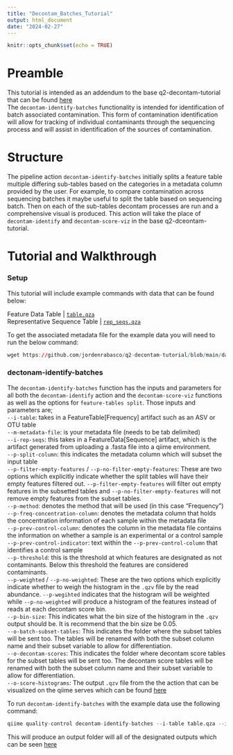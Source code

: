 ```yaml
---
title: "Decontam_Batches_Tutorial"
output: html_document
date: "2024-02-27"
---
```


```r
knitr::opts_chunk$set(echo = TRUE)
```

# Preamble
This tutorial is intended as an addendum to the base q2-decontam-tutorial that can be found [here]()\
The `decontam-identify-batches` functionality is intended for identification of batch associated contamination. This form of contamination identification will allow for tracking of individual contaminants through the sequencing process and will assist in identification of the sources of contamination. 

# Structure
The pipeline action `decontam-identify-batches` initially splits a feature table multiple differing sub-tables based on the categories in a metadata column provided by the user. For example, to compare contamination across sequencing batches it maybe useful to split the table based on sequencing batch. Then on each of the sub-tables decontam processes are run and a comprehensive visual is produced. This action will take the place of `decontam-identify` and `decontam-score-viz` in the base q2-dceontam-tutorial. 

# Tutorial and Walkthrough

### Setup

This tutorial will include example commands with data that can be found below:

Feature Data Table | [`table.qza`](https://github.com/jordenrabasco/q2-decontam-tutorial/raw/main/data_objs/table.qza "download")\
Representative Sequence Table | [`rep_seqs.qza`](https://github.com/jordenrabasco/q2-decontam-tutorial/raw/main/data_objs/rep_seqs.qza "download")\

To get the associated metadata file for the example data you will need to run the below command:
```r
wget https://github.com/jordenrabasco/q2-decontam-tutorial/blob/main/data_objs/metadata.tsv
```


### dectonam-identify-batches
The `decontam-identify-batches` function has the inputs and parameters for all both the `decontam-identify` action and the `decontam-score-viz` functions as well as the options for `feature-tables split`. Those inputs and parameters are;\
`--i-table`: takes in a FeatureTable[Frequency] artifact such as an ASV or OTU table\
`--m-metadata-file`: is your metadata file (needs to be tab delimited)\
`--i-rep-seqs`: this takes in a FeatureData[Sequence] artifact, which is the artifact generated from uploading a .fasta file into a qiime environment.\
`--p-split-column`: this indicates the metadata column which will subset the input table\
`--p-filter-empty-features` / `--p-no-filter-empty-features`: These are two options which explicitly indicate whether the split tables will have their empty features filtered out. `--p-filter-empty-features` will filter out empty features in the subsetted tables and `--p-no-filter-empty-features` will not remove empty features from the subset tables.\
`--p-method`: denotes the method that will be used (in this case "Frequency")\
`--p-freq-concentration-column`: denotes the metadata column that holds the concentration information of each sample within the metadata file\
`--p-prev-control-column`: denotes the column in the metadata file contains the information on whether a sample is an experimental or a control sample\
`--p-prev-control-indicator`: text within the `--p-prev-control-column` that identifies a control sample\
`--p-threshold`: this is the threshold at which features are designated as not contaminants. Below this threshold the features are considered contaminants.\
`--p-weighted` / `--p-no-weighted`: These are the two options which explicitly indicate whether to weigh the histogram in the `.qzv` file by the read abundance. `--p-wegihted` indicates that the histogram will be weighted while `--p-no-weighted` will produce a histogram of the features instead of reads at each decontam score bin.\
`--p-bin-size`: This indicates what the bin size of the histogram in the `.qzv` output should be. It is recommend that the bin size be 0.05.\
`--o-batch-subset-tables`: This indicates the folder where the subset tables will be sent too. The tables will be renamed with both the subset column name and their subset variable to allow for differentiation.\
`--o-decontam-scores`: This indicates the folder where decontam score tables for the subset tables will be sent too. The decontam score tables will be renamed with both the subset column name and their subset variable to allow for differentiation.\
`--o-score-histograms`: The output `.qzv` file from the the action that can be visualized on the qiime serves which can be found [here](https://view.qiime2.org/)\

To run `decontam-identify-batches` with the example data use the following command:
```r
qiime quality-control decontam-identify-batches --i-table table.qza --i-rep-seqs rep_seqs.qza --m-metadata-file metadata.tsv --p-split-column subject --p-filter-empty-features  --p-method combined --p-prev-control-column Sample_or_Control --p-prev-control-indicator control --p-freq-concentration-column Concentration --p-threshold 0.1 --p-no-weighted --p-bin-size 0.05 --output-dir batches_outputs 
```

This will produce an output folder will all of the designated outputs which can be seen [here]()
